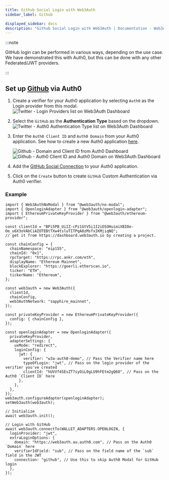 ```yaml
---
title: Github Social Login with Web3Auth
sidebar_label: Github

displayed_sidebar: docs
description: "Github Social Login with Web3Auth | Documentation - Web3Auth"
---
```


:::note

GitHub login can be performed in various ways, depending on the use case. We have demonstrated this with Auth0, but this can be done with any other
Federated/JWT providers.

:::

## Set up [Github](https://marketplace.auth0.com/integrations/github-social-connection) via Auth0

1. Create a verifier for your Auth0 application by selecting `Auth0` as the Login provider from this modal.
   ![Twitter - Login Providers list on Web3Auth Dashboard](/images/dashboard/create-verifier-auth0.png)
2. Select the `GitHub` as the **Authentication Type** based on the dropdown.
   ![Twitter - Auth0 Authentication Type list on Web3Auth Dashboard](/dashboard/verifiers/auth0-authentication-type-list.png)
3. Enter the `Auth0 Client ID` and `Auth0 Domain` from your Auth0 application. See how to create a new Auth0 application
   [here](https://auth0.com/docs/quickstart/webapp/).

   ![Github - Domain and Client ID from Auth0 Dashboard](/images/dashboard/create-verifier-auth0-filled-common.png)
   ![Github - Auth0 Client ID and Auth0 Domain on Web3Auth Dashboard](/images/dashboard/create-verifier-auth0-unfilled.png)

4. Add the [GitHub Social Connection](https://marketplace.auth0.com/integrations/github-social-connection) to your Auth0 application.
5. Click on the `Create` button to create `GitHub` Custom Authentication via Auth0 verifier.

### Example

```tsx
import { Web3AuthNoModal } from "@web3auth/no-modal";
import { OpenloginAdapter } from "@web3auth/openlogin-adapter";
import { EthereumPrivateKeyProvider } from "@web3auth/ethereum-provider";

const clientId = "BPi5PB_UiIZ-cPz1GtV5i1I2iOSOHuimiXBI0e-Oe_u6X3oVAbCiAZOTEBtTXw4tsluTITPqA8zMsfxIKMjiqNQ";
// get it from https://dashboard.web3auth.io by creating a project.

const chainConfig = {
  chainNamespace: "eip155",
  chainId: "0x1",
  rpcTarget: "https://rpc.ankr.com/eth",
  displayName: "Ethereum Mainnet",
  blockExplorer: "https://goerli.etherscan.io",
  ticker: "ETH",
  tickerName: "Ethereum",
};

const web3auth = new Web3Auth({
  clientId,
  chainConfig,
  web3AuthNetwork: "sapphire_mainnet",
});

const privateKeyProvider = new EthereumPrivateKeyProvider({
  config: { chainConfig },
});

const openloginAdapter = new OpenloginAdapter({
  privateKeyProvider,
  adapterSettings: {
    uxMode: "redirect",
    loginConfig: {
      jwt: {
        verifier: "w3a-auth0-demo", // Pass the Verifier name here
        typeOfLogin: "jwt", // Pass on the login provider of the verifier you've created
        clientId: "hUVVf4SEsZT7syOiL0gLU9hFEtm2gQ6O", // Pass on the Auth0 `Client ID` here
      },
    },
  },
});
web3auth.configureAdapter(openloginAdapter);
setWeb3auth(web3auth);

// Initialize
await web3auth.init();

// Login with GitHub
await web3auth.connectTo(WALLET_ADAPTERS.OPENLOGIN, {
  loginProvider: "jwt",
  extraLoginOptions: {
    domain: "https://web3auth.au.auth0.com", // Pass on the Auth0 `Domain` here
    verifierIdField: "sub", // Pass on the field name of the `sub` field in the JWT
    connection: "github", // Use this to skip Auth0 Modal for GitHub login
  },
});
```
